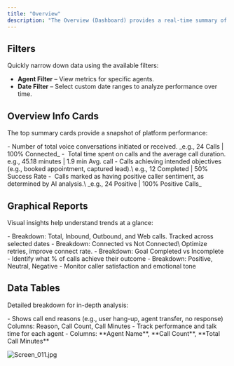 ```yaml
---
title: "Overview"
description: "The Overview (Dashboard) provides a real-time summary of your call performance, agent activity, and campaign outcomes. Use it to track conversations, measure results, and optimize agent and campaign performance with clarity."
---
```


## **Filters**

Quickly narrow down data using the available filters:

- **Agent Filter** – View metrics for specific agents.
- **Date Filter** – Select custom date ranges to analyze performance over time.

## **Overview Info Cards**

The top summary cards provide a snapshot of platform performance:

<CardGroup cols={2}>
  <Card title="Total Calls" icon="phone-volume" color="#034737">
    - Number of total voice conversations initiated or received. _e.g., 24 Calls | 100% Connected_
  </Card>
  <Card title="Call Minutes" icon="clock-nine" color="#034737">
    -  Total time spent on calls and the average call duration. e.g., 45.18 minutes | 1.9 min Avg. call
  </Card>
  <Card title="Goal Completed" icon="goal-net">
    - Calls achieving intended objectives (e.g., booked appointment, captured lead).\
      e.g., 12 Completed | 50% Success Rate
  </Card>
  <Card title="Positive Sentiment" icon="face-smile" color="#034737">
    -  Calls marked as having positive caller sentiment, as determined by AI analysis.\
      _e.g., 24 Positive | 100% Positive Calls_
  </Card>
</CardGroup>

## **Graphical Reports**

Visual insights help understand trends at a glance:

<CardGroup cols={2}>
  <Card title="Calls by Type" icon="phone-plus" color="#034737">
    - Breakdown: Total, Inbound, Outbound, and Web calls. Tracked across selected dates
  </Card>
  <Card title="Calls by Status" icon="chart-candlestick" color="#034737">
    - Breakdown: Connected vs Not Connected\
      Optimize retries, improve connect rate.
  </Card>
  <Card title="Calls by Goal Status" icon="chart-pie" color="#034737">
    - Breakdown: Goal Completed vs Incomplete
    - Identify what % of calls achieve their outcome
  </Card>
  <Card title="Calls by User Sentiment" icon="people-group" color="#034737">
    - Breakdown: Positive, Neutral, Negative
    - Monitor caller satisfaction and emotional tone
  </Card>
</CardGroup>

## **Data Tables**

Detailed breakdown for in-depth analysis:

<CardGroup cols={2}>
  <Card title="Call Ended by Reason" icon="phone-missed" color="#034737">
    - Shows call end reasons (e.g., user hang-up, agent transfer, no response) Columns: Reason, Call Count, Call Minutes
  </Card>
  <Card title="Call Minutes by Agents" icon="clock-rotate-left" color="#034737">
    - Track performance and talk time for each agent
    - Columns: **Agent Name**, **Call Count**, **Total Call Minutes**
  </Card>
</CardGroup>

![Screen_011.jpg](/images/Screen_011.jpg)